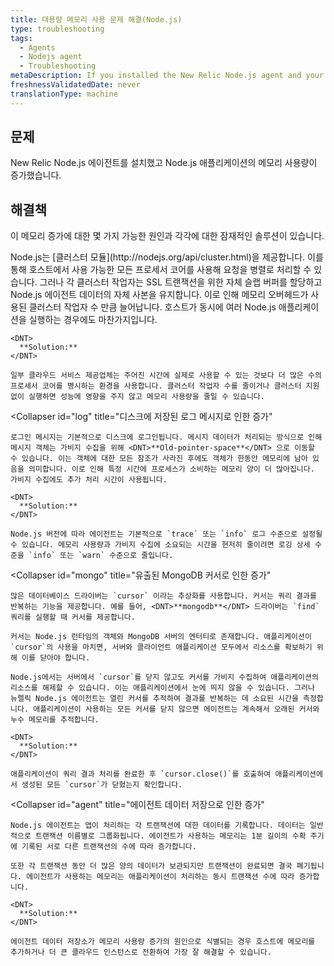 ```yaml
---
title: 대용량 메모리 사용 문제 해결(Node.js)
type: troubleshooting
tags:
  - Agents
  - Nodejs agent
  - Troubleshooting
metaDescription: If you installed the New Relic Node.js agent and your application's memory usage increases read this troubleshooting doc for potential causes and solutions.
freshnessValidatedDate: never
translationType: machine
---
```


## 문제

New Relic Node.js 에이전트를 설치했고 Node.js 애플리케이션의 메모리 사용량이 증가했습니다.

## 해결책

이 메모리 증가에 대한 몇 가지 가능한 원인과 각각에 대한 잠재적인 솔루션이 있습니다.

<CollapserGroup>
  <Collapser
    id="cluster"
    title="클러스터 작업자 슬래브 할당으로 인한 증가"
  >
    Node.js는 [클러스터 모듈](http://nodejs.org/api/cluster.html)을 제공합니다. 이를 통해 호스트에서 사용 가능한 모든 프로세서 코어를 사용해 요청을 병렬로 처리할 수 있습니다. 그러나 각 클러스터 작업자는 SSL 트랜잭션을 위한 자체 슬랩 버퍼를 할당하고 Node.js 에이전트 데이터의 자체 사본을 유지합니다. 이로 인해 메모리 오버헤드가 사용된 클러스터 작업자 수 만큼 늘어납니다. 호스트가 동시에 여러 Node.js 애플리케이션을 실행하는 경우에도 마찬가지입니다.

    <DNT>
      **Solution:**
    </DNT>

    일부 클라우드 서비스 제공업체는 주어진 시간에 실제로 사용할 수 있는 것보다 더 많은 수의 프로세서 코어를 명시하는 환경을 사용합니다. 클러스터 작업자 수를 줄이거나 클러스터 지원 없이 실행하면 성능에 영향을 주지 않고 메모리 사용량을 줄일 수 있습니다.
  </Collapser>

  <Collapser
    id="log"
    title="디스크에 저장된 로그 메시지로 인한 증가"
  >
    로그인 메시지는 기본적으로 디스크에 로그인됩니다. 메시지 데이터가 처리되는 방식으로 인해 메시지 객체는 가비지 수집을 위해 <DNT>**Old-pointer-space**</DNT> 으로 이동할 수 있습니다. 이는 객체에 대한 모든 참조가 사라진 후에도 객체가 한동안 메모리에 남아 있음을 의미합니다. 이로 인해 특정 시간에 프로세스가 소비하는 메모리 양이 더 많아집니다. 가비지 수집에도 추가 처리 시간이 사용됩니다.

    <DNT>
      **Solution:**
    </DNT>

    Node.js 버전에 따라 에이전트는 기본적으로 `trace` 또는 `info` 로그 수준으로 설정될 수 있습니다. 메모리 사용량과 가비지 수집에 소요되는 시간을 현저히 줄이려면 로깅 상세 수준을 `info` 또는 `warn` 수준으로 줄입니다.
  </Collapser>

  <Collapser
    id="mongo"
    title="유출된 MongoDB 커서로 인한 증가"
  >
    많은 데이터베이스 드라이버는 `cursor` 이라는 추상화를 사용합니다. 커서는 쿼리 결과를 반복하는 기능을 제공합니다. 예를 들어, <DNT>**mongodb**</DNT> 드라이버는 `find` 쿼리를 실행할 때 커서를 제공합니다.

    커서는 Node.js 런타임의 객체와 MongoDB 서버의 엔터티로 존재합니다. 애플리케이션이 `cursor`의 사용을 마치면, 서버와 클라이언트 애플리케이션 모두에서 리소스를 확보하기 위해 이를 닫아야 합니다.

    Node.js에서는 서버에서 `cursor`를 닫지 않고도 커서를 가비지 수집하여 애플리케이션의 리소스를 해제할 수 있습니다. 이는 애플리케이션에서 눈에 띄지 않을 수 있습니다. 그러나 뉴렐릭 Node.js 에이전트는 열린 커서를 추적하여 결과를 반복하는 데 소요된 시간을 측정합니다. 애플리케이션이 사용하는 모든 커서를 닫지 않으면 에이전트는 계속해서 오래된 커서와 누수 메모리를 추적합니다.

    <DNT>
      **Solution:**
    </DNT>

    애플리케이션이 쿼리 결과 처리를 완료한 후 `cursor.close()`를 호출하여 애플리케이션에서 생성된 모든 `cursor`가 닫혔는지 확인합니다.
  </Collapser>

  <Collapser
    id="agent"
    title="에이전트 데이터 저장으로 인한 증가"
  >
    Node.js 에이전트는 앱이 처리하는 각 트랜잭션에 대한 데이터를 기록합니다. 데이터는 일반적으로 트랜잭션 이름별로 그룹화됩니다. 에이전트가 사용하는 메모리는 1분 길이의 수확 주기에 기록된 서로 다른 트랜잭션의 수에 따라 증가합니다.

    또한 각 트랜잭션 동안 더 많은 양의 데이터가 보관되지만 트랜잭션이 완료되면 결국 폐기됩니다. 에이전트가 사용하는 메모리는 애플리케이션이 처리하는 동시 트랜잭션 수에 따라 증가합니다.

    <DNT>
      **Solution:**
    </DNT>

    에이전트 데이터 저장소가 메모리 사용량 증가의 원인으로 식별되는 경우 호스트에 메모리를 추가하거나 더 큰 클라우드 인스턴스로 전환하여 가장 잘 해결할 수 있습니다.
  </Collapser>
</CollapserGroup>